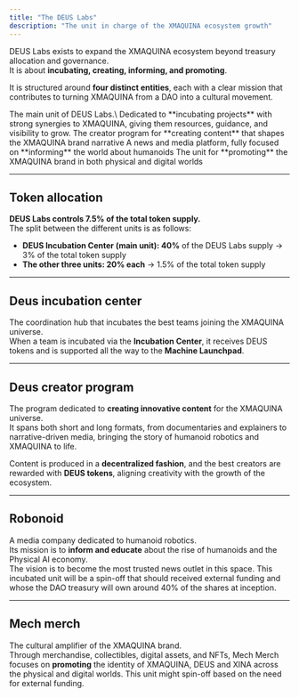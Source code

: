 ```yaml
---
title: "The DEUS Labs"
description: "The unit in charge of the XMAQUINA ecosystem growth"
---
```


DEUS Labs exists to expand the XMAQUINA ecosystem beyond treasury allocation and governance.\
It is about **incubating, creating, informing, and promoting**.

It is structured around **four distinct entities**, each with a clear mission that contributes to turning XMAQUINA from a DAO into a cultural movement.

<Card title="DEUS Incubation Center" icon="industry" href="/deus-labs/overview" cta="Learn more">
  The main unit of DEUS Labs.\
  Dedicated to **incubating projects** with strong synergies to XMAQUINA, giving them resources, guidance, and visibility to grow.
</Card>

<Columns cols={3}>
  <Card title="DEUS Creator Program" icon="video" href="/deus-labs/program" cta="Participate">
    The creator program for **creating content** that shapes the XMAQUINA brand narrative
  </Card>
  <Card title="Robonoid" icon="newspaper" href="/deus-labs/robonoid" cta="Learn more">
    A news and media platform, fully focused on **informing** the world about humanoids
  </Card>
  <Card title="Mech Merch" icon="bag-shopping" href="/deus-labs/merch" cta="Discover">
    The unit for **promoting** the XMAQUINA brand in both physical and digital worlds
  </Card>
</Columns>

---

## Token allocation

**DEUS Labs controls 7.5% of the total token supply.**\
The split between the different units is as follows:

- **DEUS Incubation Center (main unit): 40%** of the DEUS Labs supply → 3% of the total token supply
- **The other three units: 20% each** → 1.5% of the total token supply

---

## Deus incubation center

The coordination hub that incubates the best teams joining the XMAQUINA universe.\
When a team is incubated via the **Incubation Center**, it receives DEUS tokens and is supported all the way to the **Machine Launchpad**.

---

## Deus creator program

The program dedicated to **creating innovative content** for the XMAQUINA universe.\
It spans both short and long formats, from documentaries and explainers to narrative-driven media,  bringing the story of humanoid robotics and XMAQUINA to life.

Content is produced in a **decentralized fashion**, and the best creators are rewarded with **DEUS tokens**, aligning creativity with the growth of the ecosystem.

---

## Robonoid

A media company dedicated to humanoid robotics. \
Its mission is to **inform and educate** about the rise of humanoids and the Physical AI economy.\
The vision is to become the most trusted news outlet in this space. This incubated unit will be a spin-off that should received external funding and whose the DAO treasury will own around 40% of the shares at inception.

---

## Mech merch

The cultural amplifier of the XMAQUINA brand.\
Through merchandise, collectibles, digital assets, and NFTs, Mech Merch focuses on **promoting** the identity of XMAQUINA, DEUS and XINA across the physical and digital worlds. This unit might spin-off based on the need for external funding.